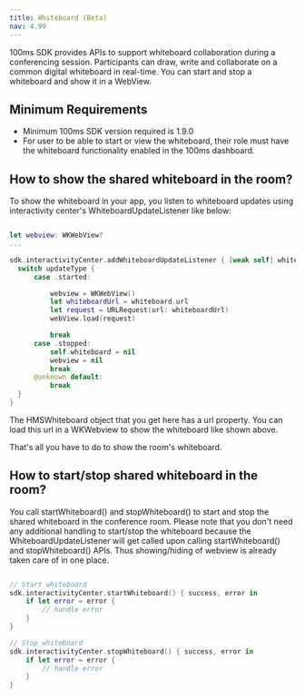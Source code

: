 ```yaml
---
title: Whiteboard (Beta)
nav: 4.99
---
```


100ms SDK provides APIs to support whiteboard collaboration during a conferencing session. Participants can draw, write and collaborate on a common digital whiteboard in real-time. You can start and stop a whiteboard and show it in a WebView.

## Minimum Requirements

- Minimum 100ms SDK version required is 1.9.0
- For user to be able to start or view the whiteboard, their role must have the whiteboard functionality enabled in the 100ms dashboard.

## How to show the shared whiteboard in the room?

To show the whiteboard in your app, you listen to whiteboard updates using interactivity center's WhiteboardUpdateListener like below:

```swift

let webview: WKWebView?
...

sdk.interactivityCenter.addWhiteboardUpdateListener { [weak self] whiteboard, updateType in
  switch updateType {
      case .started:

          webview = WKWebView()
          let whiteboardUrl = whiteboard.url
          let request = URLRequest(url: whiteboardUrl)
          webView.load(request)

          break
      case .stopped:
          self.whiteboard = nil
          webview = nil
          break
      @unknown default:
          break
  }
}
```

The HMSWhiteboard object that you get here has a url property. You can load this url in a WKWebview to show the whiteboard like shown above.

That's all you have to do to show the room's whiteboard.

## How to start/stop shared whiteboard in the room?

You call startWhiteboard() and stopWhiteboard() to start and stop the shared whiteboard in the conference room. Please note that you don't need any additional handling to start/stop the whiteboard because the WhiteboardUpdateListener will get called upon calling startWhiteboard() and stopWhiteboard() APIs. Thus showing/hiding of webview is already taken care of in one place.


```swift

// Start whiteboard
sdk.interactivityCenter.startWhiteboard() { success, error in
    if let error = error {
        // handle error
    }
}

// Stop whiteboard
sdk.interactivityCenter.stopWhiteboard() { success, error in
    if let error = error {
        // handle error
    }
}
```
